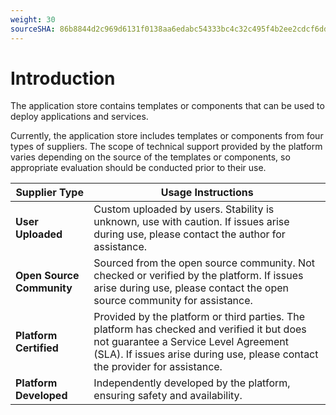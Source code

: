 ```yaml
---
weight: 30
sourceSHA: 86b8844d2c969d6131f0138aa6edabc54333bc4c32c495f4b2ee2cdcf6ddd386
---
```


# Introduction

The application store contains templates or components that can be used to deploy applications and services.

Currently, the application store includes templates or components from four types of suppliers. The scope of technical support provided by the platform varies depending on the source of the templates or components, so appropriate evaluation should be conducted prior to their use.

| Supplier Type   | Usage Instructions                                                  |
| -------- | -------------------------------------------------------------- |
| **User Uploaded** | Custom uploaded by users. Stability is unknown, use with caution. If issues arise during use, please contact the author for assistance.  |
| **Open Source Community** | Sourced from the open source community. Not checked or verified by the platform. If issues arise during use, please contact the open source community for assistance. |
| **Platform Certified** | Provided by the platform or third parties. The platform has checked and verified it but does not guarantee a Service Level Agreement (SLA). If issues arise during use, please contact the provider for assistance. |
| **Platform Developed** | Independently developed by the platform, ensuring safety and availability.  |
